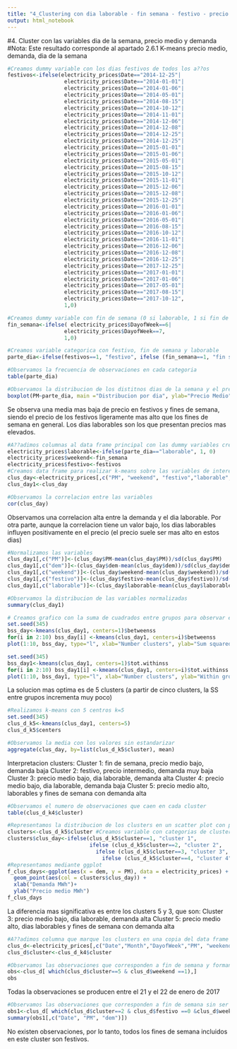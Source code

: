 ```yaml
---
title: "4_Clustering con dia laborable - fin semana - festivo - precio y demanda"
output: html_notebook
---
```


#4. Cluster con las variables dia de la semana, precio medio y demanda
#Nota: Este resultado corresponde al apartado 2.6.1 K-means precio medio, demanda, dia de la semana

```r
#Creamos dummy variable con los dias festivos de todos los a??os
festivos<-ifelse(electricity_prices$Date=="2014-12-25"| 
                  electricity_prices$Date=="2014-01-01"|
                  electricity_prices$Date=="2014-01-06"| 
                  electricity_prices$Date=="2014-05-01"|
                  electricity_prices$Date=="2014-08-15"|
                  electricity_prices$Date=="2014-10-12"|
                  electricity_prices$Date=="2014-11-01"|
                  electricity_prices$Date=="2014-12-06"|
                  electricity_prices$Date=="2014-12-08"|
                  electricity_prices$Date=="2014-12-25"|
                  electricity_prices$Date=="2014-12-25"| 
                  electricity_prices$Date=="2015-01-01"|
                  electricity_prices$Date=="2015-01-06"| 
                  electricity_prices$Date=="2015-05-01"|
                  electricity_prices$Date=="2015-08-15"|
                  electricity_prices$Date=="2015-10-12"|
                  electricity_prices$Date=="2015-11-01"|
                  electricity_prices$Date=="2015-12-06"|
                  electricity_prices$Date=="2015-12-08"|
                  electricity_prices$Date=="2015-12-25"|
                  electricity_prices$Date=="2016-01-01"|
                  electricity_prices$Date=="2016-01-06"| 
                  electricity_prices$Date=="2016-05-01"|
                  electricity_prices$Date=="2016-08-15"|
                  electricity_prices$Date=="2016-10-12"|
                  electricity_prices$Date=="2016-11-01"|
                  electricity_prices$Date=="2016-12-06"|
                  electricity_prices$Date=="2016-12-08"|
                  electricity_prices$Date=="2016-12-25"|
                  electricity_prices$Date=="2017-12-25"| 
                  electricity_prices$Date=="2017-01-01"|
                  electricity_prices$Date=="2017-01-06"| 
                  electricity_prices$Date=="2017-05-01"|
                  electricity_prices$Date=="2017-08-15"|
                  electricity_prices$Date=="2017-10-12",
                  1,0)
```
```r
#Creamos dummy variable con fin de semana (0 si laborable, 1 si fin de semana)
fin_semana<-ifelse( electricity_prices$DayofWeek==6|
                  electricity_prices$DayofWeek==7,
                  1,0)
```
```r
#Creamos variable categorica con festivo, fin de semana y laborable
parte_dia<-ifelse(festivos==1, "festivo", ifelse (fin_semana==1, "fin semana", "laborable"))
```
```r
#Observamos la frecuencia de observaciones en cada categoria
table(parte_dia)
```

```r
#Observamos la distribucion de los distitnos dias de la semana y el precio
boxplot(PM~parte_dia, main ="Distribucion por dia", ylab="Precio Medio")
```
Se observa una media mas baja de precio en festivos y fines de semana, siendo el precio de los festivos ligeramente mas alto que los fines de semana en general. Los dias laborables son los que presentan precios mas elevados.

```r
#A??adimos columnas al data frame principal con las dummy variables creadas
electricity_prices$laborable<-ifelse(parte_dia=="laborable", 1, 0)
electricity_prices$weekend<-fin_semana
electricity_prices$festivo<-festivos
#Creamos data frame para realizar k-means sobre las variables de interes
clus_day<-electricity_prices[,c("PM", "weekend", "festivo","laborable","dem")]
clus_day1<-clus_day
```
```r
#Observamos la correlacion entre las variables
cor(clus_day)
```
Observamos una correlacion alta entre la demanda y el dia laborable. Por otra parte, aunque la correlacion tiene un valor bajo, los dias laborables influyen positivamente en el precio (el precio suele ser mas alto en estos dias)

```r
#Normalizamos las variables
clus_day1[,c("PM")]<-(clus_day$PM-mean(clus_day$PM))/sd(clus_day$PM)
clus_day1[,c("dem")]<-(clus_day$dem-mean(clus_day$dem))/sd(clus_day$dem)
clus_day1[,c("weekend")]<-(clus_day$weekend-mean(clus_day$weekend))/sd(clus_day$weekend)
clus_day1[,c("festivo")]<-(clus_day$festivo-mean(clus_day$festivo))/sd(clus_day$festivo)
clus_day1[,c("laborable")]<-(clus_day$laborable-mean(clus_day$laborable))/sd(clus_day$laborable)
```
```r
#Observamos la distribucion de las variables normalizadas
summary(clus_day1)
```

```r
# Creamos grafico con la suma de cuadrados entre grupos para observar el incremento y elegir la opcion mas optima
set.seed(345)
bss_day<-kmeans(clus_day1, centers=1)$betweenss
for(i in 2:10) bss_day[i] <-kmeans(clus_day1, centers=i)$betweenss
plot(1:10, bss_day, type="l", xlab="Number clusters", ylab="Sum squared between groups")
```
```r
set.seed(345)
bss_day1<-kmeans(clus_day1, centers=1)$tot.withinss
for(i in 2:10) bss_day1[i] <-kmeans(clus_day1, centers=i)$tot.withinss
plot(1:10, bss_day1, type="l", xlab="Number clusters", ylab="Within groups sum of squares")
```
La solucion mas optima es de 5 clusters (a partir de cinco clusters, la SS entre grupos incrementa muy poco)

```r
#Realizamos k-means con 5 centros k=5
set.seed(345)
clus_d_k5<-kmeans(clus_day1, centers=5)
clus_d_k5$centers
```
```r
#Observamos la media con los valores sin estandarizar
aggregate(clus_day, by=list(clus_d_k5$cluster), mean)
```

Interpretacion clusters:
Cluster 1: fin de semana, precio medio bajo, demanda baja
Cluster 2: festivo,  precio intermedio, demanda muy baja
Cluster 3: precio medio bajo, dia laborable, demanda alta
Cluster 4: precio medio bajo, dia laborable, demanda baja
Cluster 5: precio medio alto, laborables y fines de semana con demanda alta

```r
#Observamos el numero de observaciones que caen en cada cluster
table(clus_d_k4$cluster)
```

```r
#Representamos la distribucion de los clusters en un scatter plot con precio y demanda donde los colores marcan los clusters
clusters<-clus_d_k5$cluster #Creamos variable con categorias de clusters
clusters$clus_day<-ifelse(clus_d_k5$cluster==1, "cluster 1", 
                          ifelse (clus_d_k5$cluster==2, "cluster 2",
                            ifelse (clus_d_k5$cluster==3, "cluster 3",
                              ifelse (clus_d_k5$cluster==4, "cluster 4", "cluster 5"))))
#Representamos mediante ggplot                  
f_clus_days<-ggplot(aes(x = dem, y = PM), data = electricity_prices) +
  geom_point(aes(col = clusters$clus_day)) + 
  xlab("Demanda MWh")+
  ylab("Precio medio MWh")
f_clus_days
```
La diferencia mas significativa es entre los clusters 5 y 3, que son:
Cluster 3: precio medio bajo, dia laborable, demanda alta
Cluster 5: precio medio alto, dias laborables y fines de semana con demanda alta

```r
#A??adimos columna que marque los clusters en una copia del data frame principal
clus_d<-electricity_prices[,c("Date","Month","DayofWeek","PM", "weekend", "festivo","laborable","dem")]
clus_d$cluster<-clus_d_k4$cluster
```


```r
#Observamos las observaciones que corresponden a fin de semana y forman parte del cluster 5 (precio alto)
obs<-clus_d[ which(clus_d$cluster==5 & clus_d$weekend ==1),]
obs
```
Todas la observaciones se producen entre el 21 y el 22 de enero de 2017

```r
#Observamos las observaciones que corresponden a fin de semana sin ser festivo y forman parte del cluster 2
obs1<-clus_d[ which(clus_d$cluster==2 & clus_d$festivo ==0 &clus_d$weekend ==1),]
summary(obs1[,c("Date", "PM", "dem")])
```

No existen observaciones, por lo tanto, todos los fines de semana incluidos en este cluster son festivos.